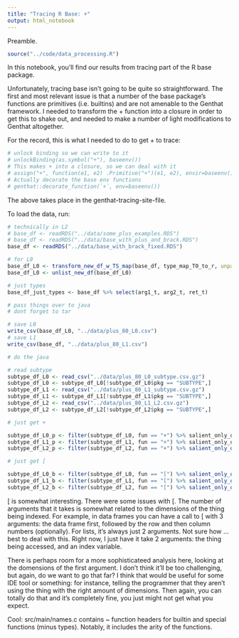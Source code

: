 ```yaml
---
title: "Tracing R Base: +"
output: html_notebook
---
```


Preamble.

```r
source("../code/data_processing.R")
```

In this notebook, you'll find our results from tracing part of the R base package.

Unfortunately, tracing base isn't going to be quite so straightforward.
The first and most relevant issue is that a number of the base package's functions are primitives (i.e. builtins) and are not amenable to the Genthat framework.
I needed to transform the + function into a closure in order to get this to shake out, and needed to make a number of light modifications to Genthat altogether.

For the record, this is what I needed to do to get + to trace:

```r
# unlock binding so we can write to it
# unlockBinding(as.symbol("+"), baseenv())
# This makes + into a closure, so we can deal with it
# assign("+", function(e1, e2) .Primitive("+")(e1, e2), envir=baseenv())
# Actually decorate the base env functions
# genthat::decorate_function(`+`, env=baseenv())
```

The above takes place in the genthat-tracing-site-file.

To load the data, run:

```r
# technically in L2
# base_df <- readRDS("../data/some_plus_examples.RDS")
# base_df <- readRDS("../data/base_with_plus_and_brack.RDS")
base_df <- readRDS("../data/base_with_brack_fixed.RDS")

# for L0
base_df_L0 <- transform_new_df_w_TS_map(base_df, type_map_T0_to_r, unparam = T)
base_df_L0 <- unlist_new_df(base_df_L0)

# just types
base_df_just_types <- base_df %>% select(arg1_t, arg2_t, ret_t)
```

```r
# pass things over to java
# dont forget to tar

# save L0
write_csv(base_df_L0, "../data/plus_80_L0.csv")
# save L1
write_csv(base_df, "../data/plus_80_L1.csv")

# do the java

# read subtype
subtype_df_L0 <- read_csv("../data/plus_80_L0_subtype.csv.gz")
subtype_df_L0 <- subtype_df_L0[!subtype_df_L0$pkg == "SUBTYPE",]
subtype_df_L1 <- read_csv("../data/plus_80_L1_subtype.csv.gz")
subtype_df_L1 <- subtype_df_L1[!subtype_df_L1$pkg == "SUBTYPE",]
subtype_df_L2 <- read_csv("../data/plus_80_L1_L2.csv.gz")
subtype_df_L2 <- subtype_df_L2[!subtype_df_L2$pkg == "SUBTYPE",]
```

```r
# just get +

subtype_df_L0_p <- filter(subtype_df_L0, fun == "+") %>% salient_only_one_fun
subtype_df_L1_p <- filter(subtype_df_L1, fun == "+") %>% salient_only_one_fun
subtype_df_L2_p <- filter(subtype_df_L2, fun == "+") %>% salient_only_one_fun(just_types=F)

# just get [

subtype_df_L0_b <- filter(subtype_df_L0, fun == "[") %>% salient_only_one_fun(just_types = F)
subtype_df_L1_b <- filter(subtype_df_L1, fun == "[") %>% salient_only_one_fun(just_types = F)
subtype_df_L2_b <- filter(subtype_df_L2, fun == "[") %>% salient_only_one_fun(just_types=F)

```

[ is somewhat interesting.
There were some issues with [.
The number of arguments that it takes is somewhat related to the dimensions of the thing being indexed.
For example, in data frames you can have a call to [ with 3 arguments: the data frame first, followed by the row and then column numbers (optionally).
For lists, it's always just 2 arguments.
Not sure how ... best to deal with this.
Right now, I just have it take 2 arguments: the thing being accessed, and an index variable.

There is perhaps room for a more sophisticateed analysis here, looking at the domensions of the first argument.
I don't think it'll be too challenging, but again, do we want to go that far?
I think that would be useful for some IDE tool or something: for instance, telling the programmer that they aren't using the thing with the right amount of dimensions.
Then again, you can totally do that and it's completely fine, you just might not get what you expect.

Cool:
src/main/names.c contains ~ function headers for builtin and special functions (minus types).
Notably, it includes the arity of the functions.


